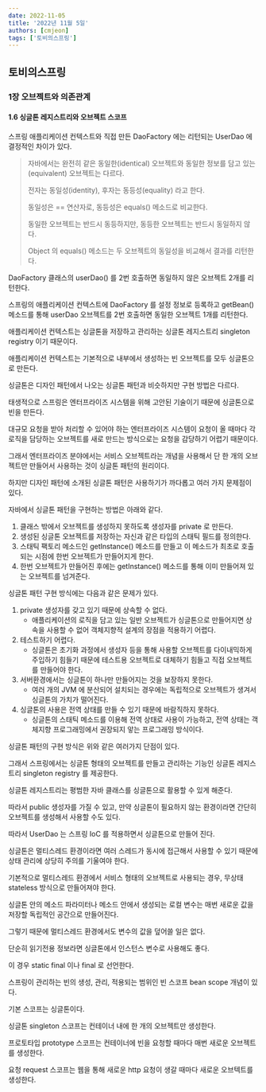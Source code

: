 ```yaml
---
date: 2022-11-05
title: '2022년 11월 5일'
authors: [cmjeon]
tags: ['토비의스프링']
---
```


## 토비의스프링

### 1장 오브젝트와 의존관계

#### 1.6 싱글톤 레지스트리와 오브젝트 스코프

스프링 애플리케이션 컨텍스트와 직접 만든 DaoFactory 에는 리턴되는 UserDao 에 결정적인 차이가 있다.

> 자바에서는 완전히 같은 동일한(identical) 오브젝트와 동일한 정보를 담고 있는(equivalent) 오브젝트는 다르다.
>
> 전자는 동일성(identity), 후자는 동등성(equality) 라고 한다.
>
> 동일성은 == 연산자로, 동등성은 equals() 메소드로 비교한다.
>
> 동일한 오브젝트는 반드시 동등하지만, 동등한 오브젝트는 반드시 동일하지 않다.
>
> Object 의 equals() 메소드는 두 오브젝트의 동일성을 비교해서 결과를 리턴한다.

DaoFactory 클래스의 userDao() 를 2번 호출하면 동일하지 않은 오브젝트 2개를 리턴한다.

스프링의 애플리케이션 컨텍스트에 DaoFactory 를 설정 정보로 등록하고 getBean() 메소드를 통해 userDao 오브젝트를 2번 호출하면 동일한 오브젝트 1개를 리턴한다.

애플리케이션 컨텍스트는 싱글톤을 저장하고 관리하는 싱글톤 레지스트리 singleton registry 이기 때문이다.

애플리케이션 컨텍스트는 기본적으로 내부에서 생성하는 빈 오브젝트를 모두 싱글톤으로 만든다.

싱글톤은 디자인 패턴에서 나오는 싱글톤 패턴과 비슷하지만 구현 방법은 다르다.

태생적으로 스프링은 엔터프라이즈 시스템을 위해 고안된 기술이기 때문에 싱글톤으로 빈을 만든다.

대규모 요청을 받아 처리할 수 있어야 하는 엔터프라이즈 시스템이 요청이 올 때마다 각 로직을 담당하는 오브젝트를 새로 만드는 방식으로는 요청을 감당하기 어렵기 때문이다.

그래서 엔터프라이즈 분야에서는 서비스 오브젝트라는 개념을 사용해서 단 한 개의 오브젝트만 만들어서 사용하는 것이 싱글톤 패턴의 원리이다.

하지만 디자인 패턴에 소개된 싱글톤 패턴은 사용하기가 까다롭고 여러 가지 문제점이 있다.

자바에서 싱글톤 패턴을 구현하는 방법은 아래와 같다.

1. 클래스 밖에서 오브젝트를 생성하지 못하도록 생성자를 private 로 만든다.
1. 생성된 싱글톤 오브젝트를 저장하는 자신과 같은 타입의 스태틱 필드를 정의한다.
1. 스태틱 팩토리 메소드인 getInstance() 메소드를 만들고 이 메소드가 최초로 호출되는 시점에 한번 오브젝트가 만들어지게 한다.
1. 한번 오브젝트가 만들어진 후에는 getInstance() 메소드를 통해 이미 만들어져 있는 오브젝트를 넘겨준다.

싱글톤 패턴 구현 방식에는 다음과 같은 문제가 있다.

1. private 생성자를 갖고 있기 때문에 상속할 수 없다.
    - 애플리케이션의 로직을 담고 있는 일반 오브젝트가 싱글톤으로 만들어지면 상속을 사용할 수 없어 객체지향적 설계의 장점을 적용하기 어렵다.
1. 테스트하기 어렵다.
    - 싱글톤은 초기화 과정에서 생성자 등을 통해 사용할 오브젝트를 다이내믹하게 주입하기 힘들기 때문에 테스트용 오브젝트로 대체하기 힘들고 직접 오브젝트를 만들어야 한다.
1. 서버환경에서는 싱글톤이 하나만 만들어지는 것을 보장하지 못한다.
    - 여러 개의 JVM 에 분산되어 설치되는 경우에는 독립적으로 오브젝트가 생겨서 싱글톤의 가치가 떨어진다.
1. 싱글톤의 사용은 전역 상태를 만들 수 있기 때문에 바람직하지 못하다.
    - 싱글톤의 스태틱 메소드를 이용해 전역 상태로 사용이 가능하고, 전역 상태는 객체지향 프로그래밍에서 권장되지 앟는 프로그래밍 방식이다.

싱글톤 패턴의 구현 방식은 위와 같은 여러가지 단점이 있다.

그래서 스프링에서는 싱글톤 형태의 오브젝트를 만들고 관리하는 기능인 싱글톤 레지스트리 singleton registry 를 제공한다.

싱글톤 레지스트리는 평범한 자바 클래스를 싱글톤으로 활용할 수 있게 해준다.

따라서 public 생성자를 가질 수 있고, 만약 싱글톤이 필요하지 않는 환경이라면 간단히 오브젝트를 생성해서 사용할 수도 있다.

따라서 UserDao 는 스프링 IoC 를 적용하면서 싱글톤으로 만들어 진다.

싱글톤은 멀티스레드 환경이라면 여러 스레드가 동시에 접근해서 사용할 수 있기 때문에 상태 관리에 상당히 주의를 기울여야 한다.

기본적으로 멀티스레드 환경에서 서비스 형태의 오브젝트로 사용되는 경우, 무상태 stateless 방식으로 만들어져야 한다.

싱글톤 안의 메소드 파라미터나 메소드 안에서 생성되는 로컬 변수는 매번 새로운 값을 저장할 독립적인 공간으로 만들어진다.

그렇기 때문에 멀티스레드 환경에서도 변수의 값을 덮어쓸 일은 없다.

단순히 읽기전용 정보라면 싱글톤에서 인스턴스 변수로 사용해도 좋다.

이 경우 static final 이나 final 로 선언한다.

스프링이 관리하는 빈의 생성, 관리, 적용되는 범위인 빈 스코프 bean scope 개념이 있다.

기본 스코프는 싱글톤이다.

싱글톤 singleton 스코프는 컨테이너 내에 한 개의 오브젝트만 생성한다.

프로토타입 prototype 스코프는 컨테이너에 빈을 요청할 때마다 매번 새로운 오브젝트를 생성한다.

요청 request 스코프는 웹을 통해 새로운 http 요청이 생갈 때마다 새로운 오브텍트를 생성한다.